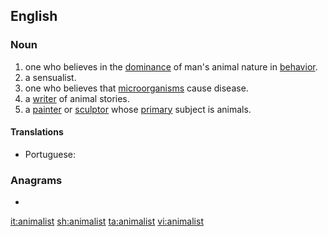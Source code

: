 ==English==

===Noun===
{{en-noun}}

# one who believes in the [[dominance]] of man's animal nature in [[behavior]].
# a sensualist.
# one who believes that [[microorganism]]s cause disease.
# a [[writer]] of animal stories.
# a [[painter]] or [[sculptor]] whose [[primary]] subject is animals.

====Translations====
{{trans-top|painter or sculptor whose primary subject is animals}}
* Portuguese: {{t|pt|animalista|m-f}}
{{trans-mid}}
{{trans-bottom}}

===Anagrams===
* {{l|en|Tamilians}}

[[it:animalist]]
[[sh:animalist]]
[[ta:animalist]]
[[vi:animalist]]